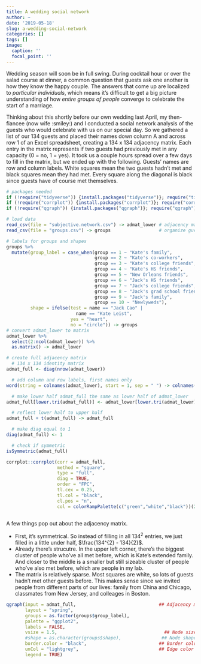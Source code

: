 ```yaml
---
title: A wedding social network
author: ~
date: '2019-05-18'
slug: a-wedding-social-network
categories: []
tags: []
image:
  caption: ''
  focal_point: ''
---
```

<!-- intro -->
Wedding season will soon be in full swing. During cocktail hour or over the salad course at dinner, a common question that guests ask one another is how they know the happy couple. The answers that come up  are localized to *particular individuals*, which means it's difficult to get a big picture understanding of how *entire groups of people* converge to celebrate the start of a marriage.

Thinking about this shortly before our own wedding last April, my then-fiancee (now wife :smiley:) and I conducted a social network analysis of the guests who would celebrate with us on our special day. So we gathered a list of our 134 guests and placed their names down column A and across row 1 of an Excel spreadsheet, creating a 134 x 134 adjacency matrix. Each entry in the matrix represents if two guests had previously met in any capacity (0 = no, 1 = yes). It took us a couple hours spread over a few days to fill in the matrix, but we ended up with the following. Guests' names are row and column labels. White squares mean the two guests hadn't met and black  squares mean they had met. Every square along the diagonal is black since guests have of course met themselves.

<!-- data prep -->

```r
# packages needed
if (!require("tidyverse")) {install.packages("tidyverse")}; require("tidyverse")
if (!require("corrplot")) {install.packages("corrplot")}; require("corrplot")
if (!require("qgraph")) {install.packages("qgraph")}; require("qgraph")

# load data
read_csv(file = "subjective.network.csv") -> admat_lower # adjacency matrix, lower half only
read_csv(file = "groups.csv") -> groups                  # organize guests into groups

# labels for groups and shapes
groups %>%
  mutate(group_label = case_when(group == 1 ~ "Kate's family", 
                                 group == 2 ~ "Kate's co-workers", 
                                 group == 3 ~ "Kate's college friends", 
                                 group == 4 ~ "Kate's HS friends", 
                                 group == 5 ~ "New Orleans friends", 
                                 group == 6 ~ "Jack's HS friends", 
                                 group == 7 ~ "Jack's college friends", 
                                 group == 8 ~ "Jack's grad school friends", 
                                 group == 9 ~ "Jack's family", 
                                 group == 10 ~ "Newlyweds"), 
         shape = ifelse(test = name == "Jack Cao" | 
                          name == "Kate Leist", 
                        yes = "heart", 
                        no = "circle")) -> groups
# convert admat_lower to matrix
admat_lower %>%
  select(2:ncol(admat_lower)) %>%
  as.matrix() -> admat_lower

# create full adjacency matrix
  # 134 x 134 identity matrix
admat_full <- diag(nrow(admat_lower))

  # add column and row labels, first names only
word(string = colnames(admat_lower), start = 1, sep = " ") -> colnames(admat_full) -> rownames(admat_full)

  # make lower half admat_full the same as lower half of admat_lower
admat_full[lower.tri(admat_full)] <- admat_lower[lower.tri(admat_lower)]

  # reflect lower half to upper half
admat_full + t(admat_full) -> admat_full

  # make diag equal to 1
diag(admat_full) <- 1

  # check if symmetric
isSymmetric(admat_full)
```

<!-- adjacency matrix -->

```r

corrplot::corrplot(corr = admat_full, 
                   method = "square", 
                   type = "full",
                   diag = TRUE,
                   order = "FPC",
                   tl.cex = 0.25,
                   tl.col = "black",
                   cl.pos = "n",
                   col = colorRampPalette(c("green","white","black"))(200))
  
```

<!-- adjacency matrix discussion -->

A few things pop out about the adjacency matrix.
  
* First, it's symmetrical. So instead of filling in all $134^{2}$ entries, we just filled in a little under half, $\frac{134^{2} - 134}{2}$.  
* Already there's strucutre. In the upper left corner, there's the biggest cluster of people who've all met before, which is Kate's extended family. And closer to the middle is a smaller but still sizeable cluster of people who've also met before, which are people in my lab.  
* The matrix is relatively sparse. Most squares are white, so lots of guests hadn't met other guests before. This makes sense since we invited people from different parts of our lives: family from China and Chicago, classmates from New Jersey, and colleages in Boston.

<!-- social network -->

```r

qgraph(input = admat_full,                               ## Adjacency matrix
       layout = "spring",
       groups = as.factor(groups$group_label),
       palette = "ggplot2",
       labels = FALSE,
       vsize = 1.5,                                        ## Node size
       #shape = as.character(groups$shape),               ## Node shape
       border.color = "black",                           ## Border color of nodes
       unCol = "lightgrey",                              ## Edge color
       legend = TRUE)

```









